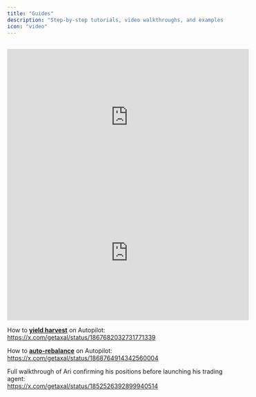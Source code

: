 ```yaml
---
title: "Guides"
description: "Step-by-step tutorials, video walkthroughs, and examples to master your trading agent."
icon: "video"
---
```


##

<div className="flex justify-center">
  <iframe
    width="560"
    height="315"
    src="https://www.youtube.com/embed/7sXQHb9wOrw?si=6mU7CruvyyJbIKds"
    title="YouTube video player"
    frameborder="0"
    allow="accelerometer; autoplay; clipboard-write; encrypted-media; gyroscope; picture-in-picture; web-share"
    referrerpolicy="strict-origin-when-cross-origin"
    allowfullscreen
  ></iframe>
</div>

<div className="flex justify-center">
  <iframe
    width="560"
    height="315"
    src="https://www.youtube.com/embed/Xqf4KqMdyn0?si=iDTakpMdaoQgSL4s"
    title="YouTube video player"
    frameborder="0"
    allow="accelerometer; autoplay; clipboard-write; encrypted-media; gyroscope; picture-in-picture; web-share"
    referrerpolicy="strict-origin-when-cross-origin"
    allowfullscreen
  ></iframe>
</div>

How to <u><b>yield harvest</b></u> on Autopilot: <br />
https://x.com/getaxal/status/1867682032731771339

How to <u><b>auto-rebalance</b></u> on Autopilot: <br />
https://x.com/getaxal/status/1868764914342560004

Full walkthrough of Ari confirming his positions before launching his trading agent: <br />
https://x.com/getaxal/status/1852526392899940514
